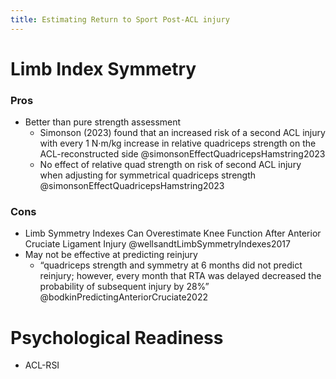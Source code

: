 ```yaml
---
title: Estimating Return to Sport Post-ACL injury
---
```






# Limb Index Symmetry

:::{layout-ncol="2"}

### Pros

- Better than pure strength assessment
    - Simonson (2023) found that an increased risk of a second ACL injury with every 1 N·m/kg increase in relative quadriceps strength on the ACL-reconstructed side @simonsonEffectQuadricepsHamstring2023
    - No effect of relative quad strength on risk of second ACL injury when adjusting for symmetrical quadriceps strength @simonsonEffectQuadricepsHamstring2023


### Cons

- Limb Symmetry Indexes Can Overestimate Knee Function After Anterior Cruciate Ligament Injury @wellsandtLimbSymmetryIndexes2017
- May not be effective at predicting reinjury
    - "quadriceps strength and symmetry at 6 months did not predict reinjury; however, every month that RTA was delayed decreased the probability of subsequent injury by 28%" @bodkinPredictingAnteriorCruciate2022

:::


# Psychological Readiness

- ACL-RSI